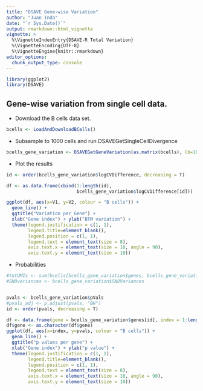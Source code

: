 ```yaml
---
title: "DSAVE Gene-wise Variation"
author: "Juan Inda"
date: "`r Sys.Date()`"
output: rmarkdown::html_vignette
vignette: >
  %\VignetteIndexEntry{DSAVE-R Total Variation}
  %\VignetteEncoding{UTF-8}
  %\VignetteEngine{knitr::rmarkdown}
editor_options: 
  chunk_output_type: console
---
```



```r
library(ggplot2)
library(DSAVE)
```


## Gene-wise variation from single cell data.

- Download the B cells data set.

```r
bcells <- LoadAndDownloadBCells()
```

- Subsample to 1000 cells and run DSAVEGetSingleCellDivergence

```r
bcells_gene_variation <- DSAVEGetGeneVariation(as.matrix(bcells), lb=10, iterations = 100, maxNumCells=2000, silent=FALSE)

```

- Plot the results

```r
id <- order(bcells_gene_variation$logCVDifference, decreasing = T)

df <- as.data.frame(cbind(1:length(id), 
                          bcells_gene_variation$logCVDifference[id]))

ggplot(df, aes(x=V1, y=V2, colour = "B cells")) + 
  geom_line() +
  ggtitle("Variation per Gene") +
  xlab("Gene index") + ylab("BTM variation") +
  theme(legend.justification = c(1, 1),
        legend.title=element_blank(),
        legend.position = c(1, 1),
        legend.text = element_text(size = 8),
        axis.text.x = element_text(size = 10, angle = 90),
        axis.text.y = element_text(size = 10))
```

- Probabilities

```r
#totUMIs <- sum(bcells[bcells_gene_variation$genes, bcells_gene_variation$cells])
#SNOvariances <- bcells_gene_variation$SNOVariances


pvals <- bcells_gene_variation$pVals
#pvals_adj <- p.adjust(pvals, "BH")
id <- order(pvals, decreasing = T)

df <- data.frame(gene = bcells_gene_variation$genes[id], index = 1:length(pvals[id]), pvals = pvals[id])
df$gene <- as.character(df$gene)
ggplot(df, aes(x=index, y=pvals, colour = "B cells")) + 
  geom_line() +
  ggtitle("p values per gene") +
  xlab("Gene index") + ylab("p value") +
  theme(legend.justification = c(1, 1),
        legend.title=element_blank(),
        legend.position = c(1, 1),
        legend.text = element_text(size = 8),
        axis.text.x = element_text(size = 10, angle = 90),
        axis.text.y = element_text(size = 10))

```
